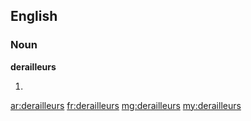 ==English==

===Noun===
'''derailleurs'''

# {{plural of|derailleur}}

[[ar:derailleurs]]
[[fr:derailleurs]]
[[mg:derailleurs]]
[[my:derailleurs]]